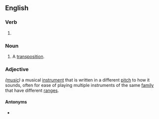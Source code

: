 ==English==

===Verb===
{{head|en|present participle}}

# {{present participle of|transpose|lang=en|nocat=1}}

===Noun===
{{en-noun}}

# A [[transposition]].

===Adjective===
''([[music]])'' a musical [[instrument]] that is written in a different [[pitch]] to how it sounds, often for ease of playing multiple instruments of the same [[family]] that have different [[range]]s.
: {{ux|en|trumpet is a '''transposing''' instrument while trombone is not.}}

====Antonyms====
* {{l|en|non-transposing}}